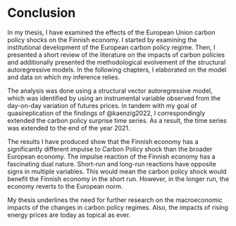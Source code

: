 # Conclusion

In my thesis, I have examined the effects of the European Union carbon policy shocks on the Finnish economy. I started by examining the institutional development of the European carbon policy regime. Then, I presented a short review of the literature on the impacts of carbon policies and additionally presented the methodological evolvement of the structural autoregressive models. In the following chapters, I elaborated on the model and data on which my inference relies.  

The analysis was done using a structural vector autoregressive model, which was identified by using an instrumental variable observed from the day-on-day variation of futures prices. In tandem with my goal of quasireplication of the findings of @kaenzig2022, I correspondingly extended the carbon policy surprise time series. As a result, the time series was extended to the end of the year $2021$.

The results I have produced show that the Finnish economy has a significantly different impulse to Carbon Policy shock than the broader European economy. The impulse reaction of the Finnish economy has a fascinating dual nature. Short-run and long-run reactions have opposite signs in multiple variables. This would mean the carbon policy shock would benefit the Finnish economy in the short run. However, in the longer run, the economy reverts to the European norm.

My thesis underlines the need for further research on the macroeconomic impacts of the changes in carbon policy regimes. Also, the impacts of rising energy prices are today as topical as ever.  

\newpage
